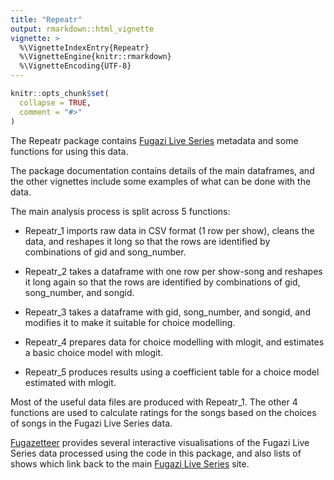 ```yaml
---
title: "Repeatr"
output: rmarkdown::html_vignette
vignette: >
  %\VignetteIndexEntry{Repeatr}
  %\VignetteEngine{knitr::rmarkdown}
  %\VignetteEncoding{UTF-8}
---
```


```r
knitr::opts_chunk$set(
  collapse = TRUE,
  comment = "#>"
)
```

The Repeatr package contains [Fugazi Live Series](https://www.dischord.com/fugazi_live_series) metadata and some functions for using this data. 

The package documentation contains details of the main dataframes, and the other vignettes include some examples of what can be done with the data.  

The main analysis process is split across 5 functions: 

- Repeatr_1 imports raw data in CSV format (1 row per show), cleans the data, and reshapes it long so that the rows are identified by combinations of gid and song_number.

- Repeatr_2 takes a dataframe with one row per show-song and reshapes it long again so that the rows are identified by combinations of gid, song_number, and songid.

- Repeatr_3 takes a dataframe with gid, song_number, and songid, and modifies it to make it suitable for choice modelling.

- Repeatr_4 prepares data for choice modelling with mlogit, and estimates a basic choice model with mlogit. 

- Repeatr_5 produces results using a coefficient table for a choice model estimated with mlogit.

Most of the useful data files are produced with Repeatr_1. The other 4 functions are used to calculate ratings for the songs based on the choices of songs in the Fugazi Live Series data. 

[Fugazetteer](https://alexmitrani.shinyapps.io/Fugazetteer/) provides several interactive visualisations of the Fugazi Live Series data processed using the code in this package, and also lists of shows which link back to the main [Fugazi Live Series](https://www.dischord.com/fugazi_live_series) site.  





